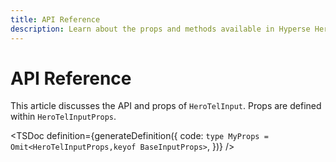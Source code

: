 ```yaml
---
title: API Reference
description: Learn about the props and methods available in Hyperse Hero Tel Input.
---
```



# API Reference

This article discusses the API and props of `HeroTelInput`. Props are defined within `HeroTelInputProps`.

<TSDoc
  definition={generateDefinition({
    code: `
type MyProps = Omit<HeroTelInputProps,keyof BaseInputProps>
`,
  })}
/>
